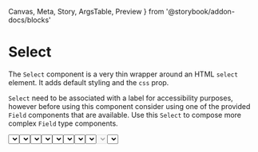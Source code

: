   Canvas,
  Meta,
  Story,
  ArgsTable,
  Preview
} from '@storybook/addon-docs/blocks'



<Meta title="Select" component={Select} />

# Select

The `Select` component is a very thin wrapper around an HTML `select` element. It adds default styling and the `css` prop.

`Select` need to be associated with a label for accessibility purposes, however before using this component consider using one of the provided `Field` components that are available. Use this `Select` to compose more complex `Field` type components.

<Preview>
  <Story name="Basic">
    <Select
      ariaLabel={'basic'}
      options={[
        { value: 1, label: 'Apples' },
        { value: 2, label: 'Bananas' }
      ]}
    />
  </Story>
</Preview>

## Accessibility

For accessibility purposes the component needs either to have the `id` or `name` prop set to link it to the label it is associated with. If those are not available, please add an `aria-label` or a `title` to ensure that the component remains accessible

## Sizes

There are five available sizes for this component `full`(default), `lg`, `md`, `sm`, `xs` and `xxs`.

<Preview>
  <Story name="Sizes">
    <Flex css={{ flexDirection: 'column', gap: '$2' }}>
      <Select
        size="full"
        ariaLabel={'full size dropdown'}
        options={[
          { value: 1, label: 'Apples' },
          { value: 2, label: 'Bananas' }
        ]}
      />
      <Select
        size="lg"
        ariaLabel={'large dropdown'}
        options={[
          { value: 1, label: 'Apples' },
          { value: 2, label: 'Bananas' }
        ]}
      />
      <Select
        size="md"
        ariaLabel={'medium dropdown'}
        options={[
          { value: 1, label: 'Apples' },
          { value: 2, label: 'Bananas' }
        ]}
      />
      <Select
        size="sm"
        ariaLabel={'small dropdown'}
        options={[
          { value: 1, label: 'Apples' },
          { value: 2, label: 'Bananas' }
        ]}
      />
      <Select
        size="xs"
        ariaLabel={'extra small dropdown'}
        options={[
          { value: 1, label: 'Apples' },
          { value: 2, label: 'Bananas' }
        ]}
      />
      <Select
        size="xxs"
        ariaLabel={'extra extra small dropdown'}
        options={[
          { value: 1, label: 'Apples' },
          { value: 2, label: 'Bananas' }
        ]}
      />
    </Flex>
  </Story>
</Preview>

## Default Option

The component can display a default option without a value by passing the `defaultOption` property.

<Preview>
  <Story name="Default option">
    <Select
      defaultOption="please select"
      ariaLabel={'with default option'}
      options={[
        { value: 1, label: 'one' },
        { value: 2, label: 'two' }
      ]}
    />
  </Story>
</Preview>

## Disabled select

The component has a `disabled` state, by setting the `disabled` property.

<Preview>
  <Story name="Disabled control">
    <Select
      disabled={true}
      ariaLabel={'disabled dropdown'}
      options={[
        { value: 1, label: 'Apples' },
        { value: 2, label: 'Bananas' }
      ]}
    />
  </Story>
</Preview>

## Disabled Option

The component can show an option as `disabled`, by setting the `disabled` property on the option.

<Preview>
  <Story name="Disabled Option">
    <Select
      ariaLabel={'disabled options dropdown'}
      options={[
        { value: 1, label: 'Apples', disabled: true },
        { value: 2, label: 'Bananas' }
      ]}
    />
  </Story>
</Preview>

## Props

<ArgsTable of={Select} />
